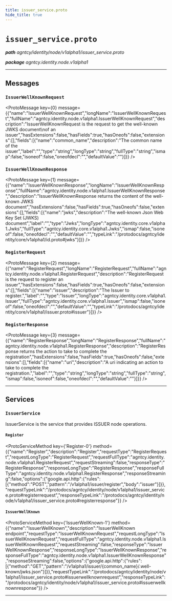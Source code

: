 ```yaml
---
title: issuer_service.proto
hide_title: true
---
```



# `issuer_service.proto`
_**path** agntcy/identity/node/v1alpha1/issuer_service.proto_

_**package** agntcy.identity.node.v1alpha1_



---

## Messages


### `IssuerWellKnownRequest`
<ProtoMessage key={0} message={{"name":"IssuerWellKnownRequest","longName":"IssuerWellKnownRequest","fullName":"agntcy.identity.node.v1alpha1.IssuerWellKnownRequest","description":"IssuerWellKnownRequest is the request to get the well-known JWKS document\nof an issuer","hasExtensions":false,"hasFields":true,"hasOneofs":false,"extensions":[],"fields":[{"name":"common_name","description":"The common name of the issuer","label":"","type":"string","longType":"string","fullType":"string","ismap":false,"isoneof":false,"oneofdecl":"","defaultValue":""}]}} />


### `IssuerWellKnownResponse`
<ProtoMessage key={1} message={{"name":"IssuerWellKnownResponse","longName":"IssuerWellKnownResponse","fullName":"agntcy.identity.node.v1alpha1.IssuerWellKnownResponse","description":"IssuerWellKnownResponse returns the content of the well-known JWKS document","hasExtensions":false,"hasFields":true,"hasOneofs":false,"extensions":[],"fields":[{"name":"jwks","description":"The well-known Json Web Key Set (JWKS) document","label":"","type":"Jwks","longType":"agntcy.identity.core.v1alpha1.Jwks","fullType":"agntcy.identity.core.v1alpha1.Jwks","ismap":false,"isoneof":false,"oneofdecl":"","defaultValue":"","typeLink":"/protodocs/agntcy/identity/core/v1alpha1/id.proto#jwks"}]}} />


### `RegisterRequest`
<ProtoMessage key={2} message={{"name":"RegisterRequest","longName":"RegisterRequest","fullName":"agntcy.identity.node.v1alpha1.RegisterRequest","description":"RegisterRequest is the request to register an issuer","hasExtensions":false,"hasFields":true,"hasOneofs":false,"extensions":[],"fields":[{"name":"issuer","description":"The Issuer to register.","label":"","type":"Issuer","longType":"agntcy.identity.core.v1alpha1.Issuer","fullType":"agntcy.identity.core.v1alpha1.Issuer","ismap":false,"isoneof":false,"oneofdecl":"","defaultValue":"","typeLink":"/protodocs/agntcy/identity/core/v1alpha1/issuer.proto#issuer"}]}} />


### `RegisterResponse`
<ProtoMessage key={3} message={{"name":"RegisterResponse","longName":"RegisterResponse","fullName":"agntcy.identity.node.v1alpha1.RegisterResponse","description":"RegisterResponse returns the action to take to complete the registration","hasExtensions":false,"hasFields":true,"hasOneofs":false,"extensions":[],"fields":[{"name":"uri","description":"A uri indicating an action to take to complete the registration.","label":"","type":"string","longType":"string","fullType":"string","ismap":false,"isoneof":false,"oneofdecl":"","defaultValue":""}]}} />

---
## Services


### `IssuerService`

IssuerService is the service that provides ISSUER node operations.


#### `Register`
<ProtoServiceMethod key={'Register-0'} method={{"name":"Register","description":"Register","requestType":"RegisterRequest","requestLongType":"RegisterRequest","requestFullType":"agntcy.identity.node.v1alpha1.RegisterRequest","requestStreaming":false,"responseType":"RegisterResponse","responseLongType":"RegisterResponse","responseFullType":"agntcy.identity.node.v1alpha1.RegisterResponse","responseStreaming":false,"options":{"google.api.http":{"rules":[{"method":"POST","pattern":"/v1alpha1/issuer/register","body":"issuer"}]}},"requestTypeLink":"/protodocs/agntcy/identity/node/v1alpha1/issuer_service.proto#registerrequest","responseTypeLink":"/protodocs/agntcy/identity/node/v1alpha1/issuer_service.proto#registerresponse"}} />


#### `IssuerWellKnown`
<ProtoServiceMethod key={'IssuerWellKnown-1'} method={{"name":"IssuerWellKnown","description":"IssuerWellKnown endpoint","requestType":"IssuerWellKnownRequest","requestLongType":"IssuerWellKnownRequest","requestFullType":"agntcy.identity.node.v1alpha1.IssuerWellKnownRequest","requestStreaming":false,"responseType":"IssuerWellKnownResponse","responseLongType":"IssuerWellKnownResponse","responseFullType":"agntcy.identity.node.v1alpha1.IssuerWellKnownResponse","responseStreaming":false,"options":{"google.api.http":{"rules":[{"method":"GET","pattern":"/v1alpha1/issuer/{common_name}/.well-known/jwks.json"}]}},"requestTypeLink":"/protodocs/agntcy/identity/node/v1alpha1/issuer_service.proto#issuerwellknownrequest","responseTypeLink":"/protodocs/agntcy/identity/node/v1alpha1/issuer_service.proto#issuerwellknownresponse"}} />


---


  
